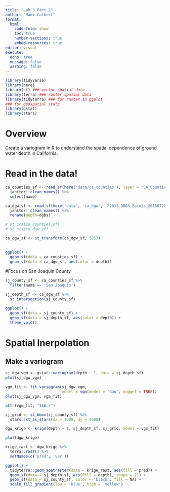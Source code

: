 ```yaml
---
title: "Lab 3 Part 2"
author: "Madi Calbert"
format: 
  html: 
    code-fold: show
    toc: true 
    number-sections: true
    embed-resources: true
editor: visual
execute: 
  echo: true
  message: false
  warning: false
---
```



```r
library(tidyverse)
library(here)
library(sf) ### vector spatial data
library(terra) ### raster spatial data
library(tidyterra) ### for raster in ggplot
### for geospatial stats
library(gstat)
library(stars)
```

# Overview 

Create a variogram in R to understand the spatial dependence of ground water depth in California. 

# Read in the data!

```r
ca_counties_sf <- read_sf(here('data/ca_counties'), layer = 'CA_Counties_TIGER2016') %>% 
  janitor::clean_names() %>% 
  select(name) 

ca_dgw_sf <- read_sf(here('data', 'ca_dgw', 'F2013_DBGS_Points_20150720_093252.gpkg')) %>% 
  janitor::clean_names() %>% 
  rename(depth=dgbs)
```


```r
# st_crs(ca_counties_sf)
# st_crs(ca_dgw_sf)

ca_dgw_sf <- st_transform(ca_dgw_sf, 3857) 
  

ggplot() +
  geom_sf(data = ca_counties_sf) +
  geom_sf(data = ca_dgw_sf, aes(color = depth))
```

#Focus on San Joaquin County

```r
sj_county_sf <- ca_counties_sf %>% 
  filter(name == 'San Joaquin')

sj_depth_sf <- ca_dgw_sf %>% 
  st_intersection(sj_county_sf)

ggplot() +
  geom_sf(data = sj_county_sf) +
  geom_sf(data = sj_depth_sf, aes(color = depth)) + 
  theme_void()
```

# Spatial Inerpolation 

## Make a variogram 

```r
sj_dgw_vgm <- gstat::variogram(depth ~ 1, data = sj_depth_sf)
plot(sj_dgw_vgm)

vgm_fit <- fit.variogram(sj_dgw_vgm, 
                         model = vgm(model = 'Gau', nugget = TRUE))
plot(sj_dgw_vgm, vgm_fit)

attr(vgm_fit, "SSErr")
```

```r
sj_grid <- st_bbox(sj_county_sf) %>% 
  stars::st_as_stars(dx = 1000, dy = 1000)

dgw_krige <- krige(depth ~ 1, sj_depth_sf, sj_grid, model = vgm_fit)

plot(dgw_krige)
```
```r
krige_rast <- dgw_krige %>%
  terra::rast() %>% 
  setNames(c('pred', 'var'))

ggplot() +
  tidyterra::geom_spatraster(data = krige_rast, aes(fill = pred)) +
  geom_sf(data = sj_depth_sf, aes(fill = depth), shape = 21) +
  geom_sf(data = sj_county_sf, color = 'black', fill = NA) +
  scale_fill_gradient(low = 'blue', high = 'yellow')
```

















